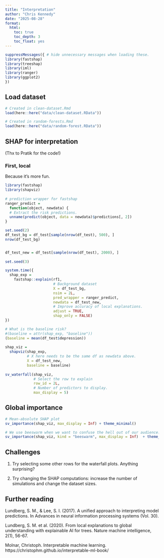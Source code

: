 ```yaml
---
title: "Interpretation"
author: "Chris Kennedy"
date: "2025-08-28"
format:
  html:
    toc: true
    toc_depth: 3
    toc_float: yes
---
```


```r
suppressMessages({ # hide unnecessary messages when loading these.
library(fastshap)
library(treeshap)
library(iml)
library(ranger)
library(ggplot2)
})
```

## Load dataset

```r
# Created in clean-dataset.Rmd
load(here::here("data/clean-dataset.RData"))

# Created in random-forests.Rmd
load(here::here("data/random-forest.RData"))
```

## SHAP for interpretation

(Thx to Pratik for the code!)

### First, local

Because it's more fun.

```r
library(fastshap)
library(shapviz)
  
# prediction wrapper for fastshap
ranger_predict =
  function(object, newdata) {
  # Extract the risk predictions.
  unname(predict(object, data = newdata)$predictions[, 2])
}

set.seed(2)
df_test_bg = df_test[sample(nrow(df_test), 500), ]
nrow(df_test_bg)


df_test_new = df_test[sample(nrow(df_test), 2000), ]
  
set.seed(3)

system.time({
  shap_exp =
    fastshap::explain(rf1,
                      # Background dataset
                      X = df_test_bg, 
                      nsim = 2L,
                      pred_wrapper = ranger_predict,
                      newdata = df_test_new,
                      # Improve accuracy of local explanations.
                      adjust = TRUE,
                      shap_only = FALSE)
})

# What is the baseline risk?    
#(baseline = attr(shap_exp, "baseline"))
(baseline = mean(df_test$depression))
    
shap_viz =
  shapviz(shap_exp,
          # X here needs to be the same df as newdata above.
          X = df_test_new,
          baseline = baseline)
    
sv_waterfall(shap_viz,
             # Select the row to explain
             row_id = 2L,
             # Number of predictors to display.
             max_display = 5)
```

## Global importance

```r

# Mean-absolute SHAP plot 
sv_importance(shap_viz, max_display = Inf) + theme_minimal()

# We use beeswarm when we want to confuse the hell out of our audience.    
sv_importance(shap_viz, kind = "beeswarm", max_display = Inf)  + theme_minimal()
```

## Challenges

1. Try selecting some other rows for the waterfall plots. Anything surprising?

2. Try changing the SHAP computations: increase the number of simulations and change the dataset sizes.


## Further reading

Lundberg, S. M., & Lee, S. I. (2017). A unified approach to interpreting model predictions. In Advances in neural information processing systems (Vol. 30).

Lundberg, S. M. et al. (2020). From local explanations to global understanding with explainable AI for trees. Nature machine intelligence, 2(1), 56-67.

Molnar, Christoph. Interpretable machine learning. https://christophm.github.io/interpretable-ml-book/
